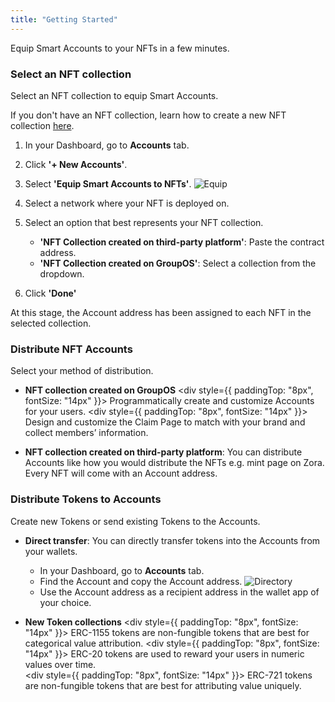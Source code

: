 ```yaml
---
title: "Getting Started"
---
```


Equip Smart Accounts to your NFTs in a few minutes.

### Select an NFT collection

Select an NFT collection to equip Smart Accounts.

If you don't have an NFT collection, learn how to create a new NFT collection [here](/tokens/erc-721/new-collection).

1. In your Dashboard, go to **Accounts** tab.
2. Click **'+ New Accounts'**.
3. Select **'Equip Smart Accounts to NFTs'**.
![Equip](https://station-images.nyc3.digitaloceanspaces.com/ec78225c-9668-4d8e-8c28-5ba86c9210bb.png)

4. Select a network where your NFT is deployed on.
5. Select an option that best represents your NFT collection.
    - **'NFT Collection created on third-party platform'**: Paste the contract address.
    - **'NFT Collection created on GroupOS'**: Select a collection from the dropdown.
6. Click **'Done'**

<Info>At this stage, the Account address has been assigned to each NFT in the selected collection.</Info>


### Distribute NFT Accounts

Select your method of distribution.

- **NFT collection created on GroupOS**
    <CardGroup cols={2}>
        <Card
            title="Integrate Accounts in your application"
            icon="terminal"
            iconType="solid"
            href="/nft-accounts/api"
        >
        <div style={{ paddingTop: "8px", fontSize: "14px" }}>
            Programmatically create and customize Accounts for your users.
        </div>
        </Card>
        <Card
            title="Distribute Accounts via a Claim Page"
            icon="image"
            iconType="solid"
            href="/tokens/erc721/claim-page"
        >
        <div style={{ paddingTop: "8px", fontSize: "14px" }}>
            Design and customize the Claim Page to match with your brand and collect members’ information.
        </div>
        </Card>
    </CardGroup>

- **NFT collection created on third-party platform**: You can distribute Accounts like how you would distribute the NFTs e.g. mint page on Zora. Every NFT will come with an Account address.


### Distribute Tokens to Accounts

Create new Tokens or send existing Tokens to the Accounts.

- **Direct transfer**: You can directly transfer tokens into the Accounts from your wallets.
    - In your Dashboard, go to **Accounts** tab.
    - Find the Account and copy the Account address.
    ![Directory](https://station-images.nyc3.digitaloceanspaces.com/4ea34fb1-0724-4b19-a3e3-3f75441b50ea.png)
    - Use the Account address as a recipient address in the wallet app of your choice.


- **New Token collections**
    <CardGroup cols={3}>
        <Card
        title="ERC-1155"
        icon="badge"
        iconType="solid"
        href="/tokens/erc1155/new-collection"
        >
        <div style={{ paddingTop: "8px", fontSize: "14px" }}>
            ERC-1155 tokens are non-fungible tokens that are best for categorical value attribution.
        </div>
        </Card>
        <Card
        title="ERC-20"
        icon="coin"
        iconType="solid"
        href="/tokens/erc20/new-collection"
        >
        <div style={{ paddingTop: "8px", fontSize: "14px" }}>
        ERC-20 tokens are used to reward your users in numeric values over time.  
        </div>
        </Card>
        <Card
        title="ERC-721"
        icon="image"
        iconType="solid"
        href="/tokens/erc721/new-collection"
        >
        <div style={{ paddingTop: "8px", fontSize: "14px" }}>
        ERC-721 tokens are non-fungible tokens that are best for attributing value uniquely.  
        </div>
        </Card>
    </CardGroup>
